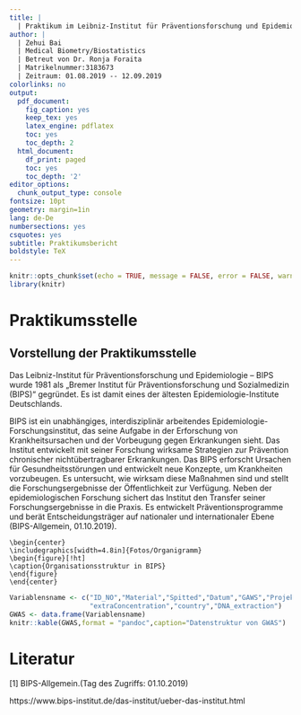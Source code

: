 ```yaml
---
title: |
  | Praktikum im Leibniz-Institut für Präventionsforschung und Epidemiologie
author: |
  | Zehui Bai
  | Medical Biometry/Biostatistics
  | Betreut von Dr. Ronja Foraita
  | Matrikelnummer:3183673
  | Zeitraum: 01.08.2019 -- 12.09.2019
colorlinks: no
output:
  pdf_document:
    fig_caption: yes
    keep_tex: yes
    latex_engine: pdflatex
    toc: yes
    toc_depth: 2
  html_document:
    df_print: paged
    toc: yes
    toc_depth: '2'
editor_options:
  chunk_output_type: console
fontsize: 10pt
geometry: margin=1in
lang: de-De
numbersections: yes
csquotes: yes
subtitle: Praktikumsbericht
boldstyle: TeX
---
```


```r
knitr::opts_chunk$set(echo = TRUE, message = FALSE, error = FALSE, warning = FALSE)
library(knitr)
```


# Praktikumsstelle

## Vorstellung der Praktikumsstelle

Das Leibniz-Institut für Präventionsforschung und Epidemiologie – BIPS wurde 1981 als „Bremer Institut für Präventionsforschung und Sozialmedizin (BIPS)“  gegründet. Es ist damit eines der ältesten Epidemiologie-Institute Deutschlands.

BIPS ist ein unabhängiges, interdisziplinär arbeitendes Epidemiologie-Forschungsinstitut, das seine Aufgabe in der Erforschung von Krankheitsursachen und der Vorbeugung gegen Erkrankungen sieht. Das Institut entwickelt mit seiner Forschung wirksame Strategien zur Prävention chronischer nichtübertragbarer Erkrankungen. Das BIPS erforscht Ursachen für Gesundheitsstörungen und entwickelt neue Konzepte, um Krankheiten vorzubeugen. Es untersucht, wie wirksam diese Maßnahmen sind und stellt die Forschungsergebnisse der Öffentlichkeit zur Verfügung. Neben der epidemiologischen Forschung sichert das Institut den Transfer seiner Forschungsergebnisse in die Praxis. Es entwickelt Präventionsprogramme und berät Entscheidungsträger auf nationaler und internationaler Ebene (BIPS-Allgemein, 01.10.2019).



```
\begin{center}
\includegraphics[width=4.8in]{Fotos/Organigramm}
\begin{figure}[!ht]
\caption{Organisationsstruktur in BIPS}
\end{figure}
\end{center}
```

```r
Variablensname <- c("ID_NO","Material","Spitted","Datum","GAWS","Projekt_Name",
                    "extraConcentration","country","DNA_extraction")
GWAS <- data.frame(Variablensname)
knitr::kable(GWAS,format = "pandoc",caption="Datenstruktur von GWAS")
```



# Literatur

[1] BIPS-Allgemein.(Tag des Zugriffs: 01.10.2019) 

https://www.bips-institut.de/das-institut/ueber-das-institut.html 